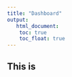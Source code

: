 ```yaml
---
title: "Dashboard"
output:
   html_document:
    toc: true
    toc_float: true
---
```

  
## This is 

